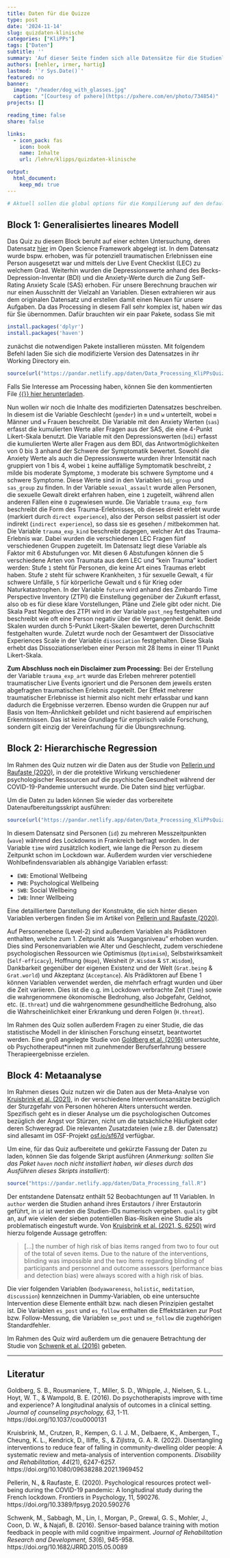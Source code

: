 ```yaml
---
title: Daten für die Quizze
type: post
date: '2024-11-14'
slug: quizdaten-klinische
categories: ["KliPPs"]
tags: ["Daten"]
subtitle: ''
summary: 'Auf dieser Seite finden sich alle Datensätze für die Studienleistungen in KliPPsMSc5a. Die Quizze finden sich auf der Lernplattform moodle und sind nur für die Teilnehmenden des Moduls zugänglich.'
authors: [nehler, irmer, hartig]
lastmod: '`r Sys.Date()`'
featured: no 
banner:
  image: "/header/dog_with_glasses.jpg"
  caption: "[Courtesy of pxhere](https://pxhere.com/en/photo/734854)"
projects: []

reading_time: false 
share: false

links:
  - icon_pack: fas
    icon: book
    name: Inhalte
    url: /lehre/klipps/quizdaten-klinische

output:
  html_document:
    keep_md: true
---
```



```r
# Aktuell sollen die global options für die Kompilierung auf den default Einstellungen gelassen werden
```



## Block 1: Generalisiertes lineares Modell {#Block1}

Das Quiz zu diesem Block beruht auf einer echten Untersuchung, deren Datensatz [hier](https://osf.io/a9vun/) im Open Science Framework abgelegt ist. In dem Datensatz wurde bspw. erhoben, was für potenziell traumatischen Erlebnissen eine Person ausgesetzt war und mittels der Live Event Checklist (LEC) zu welchem Grad. Weiterhin wurden die Depressionswerte anhand des Becks-Depression-Inventar (BDI) und die Anxiety-Werte durch die Zung Self-Rating Anxiety Scale (SAS) erhoben. Für unsere Berechnung brauchen wir nur einen Ausschnitt der Vielzahl an Variablen. Diesen extrahieren wir aus dem originalen Datensatz und erstellen damit einen Neuen für unsere Aufgaben. Da das Processing in diesem Fall sehr komplex ist, haben wir das für Sie übernommen. Dafür brauchten wir ein paar Pakete, sodass Sie mit

```r
install.packages('dplyr')
install.packages('haven')
```

zunächst die notwendigen Pakete installieren müssten. Mit folgendem Befehl laden Sie sich die modifizierte Version des Datensatzes in ihr Working Directory ein.

```r
source(url("https://pandar.netlify.app/daten/Data_Processing_KliPPsQuiz1.R"))
```

Falls Sie Interesse am Processing haben, können Sie den kommentierten File [{{<icon name = "download" pack = "fas">}} hier herunterladen](/daten/Data_Processing_KliPPsQuiz1.R).

Nun wollen wir noch die Inhalte des modifizierten Datensatzes beschreiben. In diesem ist die Variable Geschlecht (`gender`) in `m` und `w` unterteilt, wobei `m` Männer und `w` Frauen beschreibt. Die Variable mit den Anxiety Werten (`sas`) erfasst die kumulierten Werte aller Fragen aus der SAS, die eine 4-Punkt Likert-Skala benutzt. Die Variable mit den Depressionswerten (`bdi`) erfasst die kumulierten Werte aller Fragen aus dem BDI, das Antwortmöglichkeiten von 0 bis 3 anhand der Schwere der Symptomatik bewertet. Sowohl die Anxiety Werte als auch die Depressionswerte wurden ihrer Intensität nach gruppiert von 1 bis 4, wobei `1` keine auffällige Symptomatik beschreibt, `2` milde bis moderate Symptome, `3` moderate bis schwere Symptome und `4` schwere Symptome. Diese Werte sind in den Variablen `bdi_group` und `sas_group` zu finden. In der Variable `sexual_assault` wurde allen Personen, die sexuelle Gewalt direkt erfahren haben, eine `1` zugeteilt, während allen anderen Fällen eine `0` zugewiesen wurde. Die Variable `trauma_exp_form` beschreibt die Form des Trauma-Erlebnisses, ob dieses direkt erlebt wurde (markiert durch `direct experience`), also der Person selbst passiert ist oder indirekt (`indirect experience`), so dass sie es gesehen / mitbekommen hat. Die Variable `trauma_exp_kind` beschreibt dagegen, welcher Art das Trauma-Erlebnis war. Dabei wurden die verschiedenen LEC Fragen fünf verschiedenen Gruppen zugeteilt. Im Datensatz liegt diese Variable als Faktor mit 6 Abstufungen vor. Mit diesen 6 Abstufungen können die 5 verschiedene Arten von Traumata aus dem LEC und "kein Trauma" kodiert werden: Stufe `1` steht für Personen, die keine Art eines Traumas erlebt haben. Stufe `2` steht für schwere Krankheiten, `3` für sexuelle Gewalt, `4` für schwere Unfälle, `5` für körperliche Gewalt und `6` für Krieg oder Naturkatastrophen. In der Variable `future` wird anhand des Zimbardo Time Perspective Inventory (ZTPI) die Einstellung gegenüber der Zukunft erfasst, also ob es für diese klare Vorstellungen, Pläne und Ziele gibt oder nicht. Die Skala Past Negative des ZTPI wird in der Variable `past_neg` festgehalten und beschreibt wie oft eine Person negativ über die Vergangenheit denkt. Beide Skalen wurden durch 5-Punkt Likert-Skalen bewertet, deren Durchschnitt festgehalten wurde. Zuletzt wurde noch der Gesamtwert der Dissociative Experiences Scale in der Variable `dissociation` festgehalten. Diese Skala erhebt das Dissoziationserleben einer Person mit 28 Items in einer 11 Punkt Likert-Skala.

**Zum Abschluss noch ein Disclaimer zum Processing:** Bei der Erstellung der Variable `trauma_exp_art` wurde das Erleben mehrerer potentiell traumatischer Live Events ignoriert und die Personen dem jeweils ersten abgefragten traumatischen Erlebnis zugeteilt. Der Effekt mehrerer traumatischer Erlebnisse ist hiermit also nicht mehr erfassbar und kann dadurch die Ergebnisse verzerren. Ebenso wurden die Gruppen nur auf Basis von Item-Ähnlichkeit gebildet und nicht basierend auf empirischen Erkenntnissen. Das ist keine Grundlage für empirisch valide Forschung, sondern gilt einzig der Vereinfachung für die Übungsrechnung.


## Block 2: Hierarchische Regression {#Block2}

Im Rahmen des Quiz nutzen wir die Daten aus der Studie von [Pellerin und Raufaste (2020)](https://doi.org/10.3389/fpsyg.2020.590276), in der die protektive Wirkung verschiedener psychologischer Ressourcen auf die psychische Gesundheit während der COVID-19-Pandemie untersucht wurde. Die Daten sind [hier](https://osf.io/45aq3) verfügbar.

Um die Daten zu laden können Sie wieder das vorbereitete Datenaufbereitungsskript ausführen:

```r
source(url("https://pandar.netlify.app/daten/Data_Processing_KliPPsQuiz2.R"))
```

In diesem Datensatz sind Personen (`id`) zu mehreren Messzeitpunkten (`wave`) während des Lockdowns in Frankreich befragt worden. In der Variable `time` wird zusätzlich kodiert, wie lange die Person zu diesem Zeitpunkt schon im Lockdown war. Außerdem wurden vier verschiedene Wohlbefindensvariablen als abhängige Variablen erfasst:

- `EWB`: Emotional Wellbeing
- `PWB`: Psychological Wellbeing
- `SWB`: Social Wellbeing
- `IWB`: Inner Wellbeing

Eine detailliertere Darstellung der Konstrukte, die sich hinter diesen Variablen verbergen finden Sie im Artikel von [Pellerin und Raufaste (2020)](https://doi.org/10.3389/fpsyg.2020.590276). 

Auf Personenebene (Level-2) sind außerdem Variablen als Prädiktoren enthalten, welche zum 1. Zeitpunkt als "Ausgangsniveau" erhoben wurden. Dies sind Personenvariablen wie Alter und Geschlecht, zudem verschiedene psychologischen Ressourcen wie Optimismus (`Optimism`), Selbstwirksamkeit (`Self-efficacy`), Hoffnung (`Hope`), Weisheit (`P.Wisdom` & `ST.Wisdom`), Dankbarkeit gegenüber der eigenen Existenz und der Welt (`Grat.being` & `Grat.world`) und Akzeptanz (`Acceptance`). Als Prädiktoren auf Ebene 1 können Variablen verwendet werden, die mehrfach erfragt wurden und über die Zeit variieren. Dies ist die o.g. im Lockdown verbrachte Zeit (`Time`) sowie die wahrgenommene ökonomische Bedrohung, also Jobgefahr, Geldnot, etc. (`E.threat`) und die wahrgenommene gesundheitliche Bedrohung, also die Wahrscheinlichkeit einer Erkrankung und deren Folgen (`H.threat`).


Im Rahmen des Quiz sollen außerdem Fragen zu einer Studie, die das statistische Modell in der klinischen Forschung einsetzt, beantwortet werden. Eine groß angelegte Studie von [Goldberg et al. (2016)](https://doi.org/10.1037/cou0000131) untersuchte, ob Psychotherapeut*innen mit zunehmender Berufserfahrung bessere Therapieergebnisse erzielen. 


## Block 4: Metaanalyse {#Block4}

Im Rahmen dieses Quiz nutzen wir die Daten aus der Meta-Analyse von [Kruisbrink et al. (2021)](https://doi.org/10.1080/09638288.2021.1969452), in der verschiedene Interventionsansätze bezüglich der Sturzgefahr von Personen höheren Alters untersucht werden. Spezifisch geht es in dieser Analyse um die psychologischen Outcomes bezüglich der Angst vor Stürzen, nicht um die tatsächliche Häufigkeit oder deren Schweregrad. Die relevanten Zusatzdateien (wie z.B. der Datensatz) sind allesamt im OSF-Projekt [osf.io/sf67d](https://osf.io/sf67d/) verfügbar.

Um eine, für das Quiz aufbereitete und gekürzte Fassung der Daten zu laden, können Sie das folgende Skript ausführen (*Anmerkung: sollten Sie das Paket `haven` noch nicht installiert haben, wir dieses durch das Ausführen dieses Skripts installiert*):

```r
source("https://pandar.netlify.app/daten/Data_Processing_fall.R")
```
Der entstandene Datensatz enthält 52 Beobachtungen auf 11 Variablen. In `author` werden die Studien anhand ihres Erstautors / ihrer Erstautorin geführt, in `id` ist werden die Studien-IDs numerisch vergeben. `quality` gibt an, auf wie vielen der sieben potentiellen Bias-Risiken eine Studie als problematisch eingestuft wurde. Von [Kruisbrink et al. (2021, S. 6250)](https://doi.org/10.1080/09638288.2021.1969452) wird hierzu folgende Aussage getroffen:

> [...] the number of high risk of bias items ranged from two to four out of the total of seven items. Due to the nature of the interventions, blinding was impossible and the two items regarding blinding of participants and personnel and outcome assessors (performance bias and detection bias) were always scored with a high risk of bias.

Die vier folgenden Variablen (`bodyawareness`, `holistic`, `meditation`, `discussion`) kennzeichnen in Dummy-Variablen, ob eine untersuchte Intervention diese Elemente enthält bzw. nach diesen Prinzipien gestaltet ist. Die Variablen `es_post` und `es_follow` enthalten die Effektstärken zur Post bzw. Follow-Messung, die Variablen `se_post` und `se_follow` die zugehörigen Standardfehler.

Im Rahmen des Quiz wird außerdem um die genauere Betrachtung der Studie von [Schwenk et al. (2016)](https://pmc.ncbi.nlm.nih.gov/articles/PMC6644036/#ABS1) gebeten.

***

## Literatur

Goldberg, S. B., Rousmaniere, T., Miller, S. D., Whipple, J., Nielsen, S. L., Hoyt, W. T., & Wampold, B. E. (2016). Do psychotherapists improve with time and experience? A longitudinal analysis of outcomes in a clinical setting. *Journal of counseling psychology, 63*, 1-11. https://doi.org/10.1037/cou0000131

Kruisbrink, M., Crutzen, R., Kempen, G. I. J. M., Delbaere, K., Ambergen, T., Cheung, K. L., Kendrick, D., Iliffe, S., & Zijlstra, G. A. R. (2022). Disentangling interventions to reduce fear of falling in community-dwelling older people: A systematic review and meta-analysis of intervention components. *Disability and Rehabilitation, 44*(21), 6247-6257. https://doi.org/10.1080/09638288.2021.1969452

Pellerin, N., & Raufaste, E. (2020). Psychological resources protect well-being during the COVID-19 pandemic: A longitudinal study during the French lockdown. Frontiers in Psychology, 11, 590276. https://doi.org/10.3389/fpsyg.2020.590276

Schwenk, M., Sabbagh, M., Lin, I., Morgan, P., Grewal, G. S., Mohler, J., Coon, D. W., & Najafi, B. (2016). Sensor-based balance training with motion feedback in people with mild cognitive impairment. *Journal of Rehabilitation Research and Development, 53*(6), 945-958. https://doi.org/10.1682/JRRD.2015.05.0089

